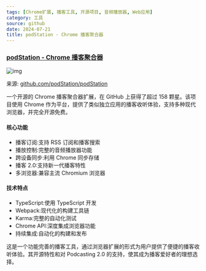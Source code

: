 ```yaml
---
tags: [Chrome扩展, 播客工具, 开源项目, 音频播放器, Web应用]
category: 工具
source: github
date: 2024-07-21
title: podStation - Chrome 播客聚合器
---
```


### [podStation - Chrome 播客聚合器](https://github.com/podStation/podStation)

![img](https://img.mengpeng.tech/i/2024/12/08/675592b3e3789.webp)

来源: [github.com/podStation/podStation](https://github.com/podStation/podStation)

一个开源的 Chrome 播客聚合器扩展，在 GitHub 上获得了超过 158 颗星。该项目使用 Chrome 作为平台，提供了类似独立应用的播客收听体验，支持多种现代浏览器，并完全开源免费。

#### 核心功能
- 播客订阅:支持 RSS 订阅和播客搜索
- 播放控制:完整的音频播放器功能
- 跨设备同步:利用 Chrome 同步存储
- 播客 2.0:支持新一代播客特性
- 多浏览器:兼容主流 Chromium 浏览器

#### 技术特点
- TypeScript:使用 TypeScript 开发
- Webpack:现代化的构建工具链
- Karma:完整的自动化测试
- Chrome API:深度集成浏览器功能
- 持续集成:自动化的构建和发布


这是一个功能完善的播客工具，通过浏览器扩展的形式为用户提供了便捷的播客收听体验。其开源特性和对 Podcasting 2.0 的支持，使其成为播客爱好者的理想选择。 